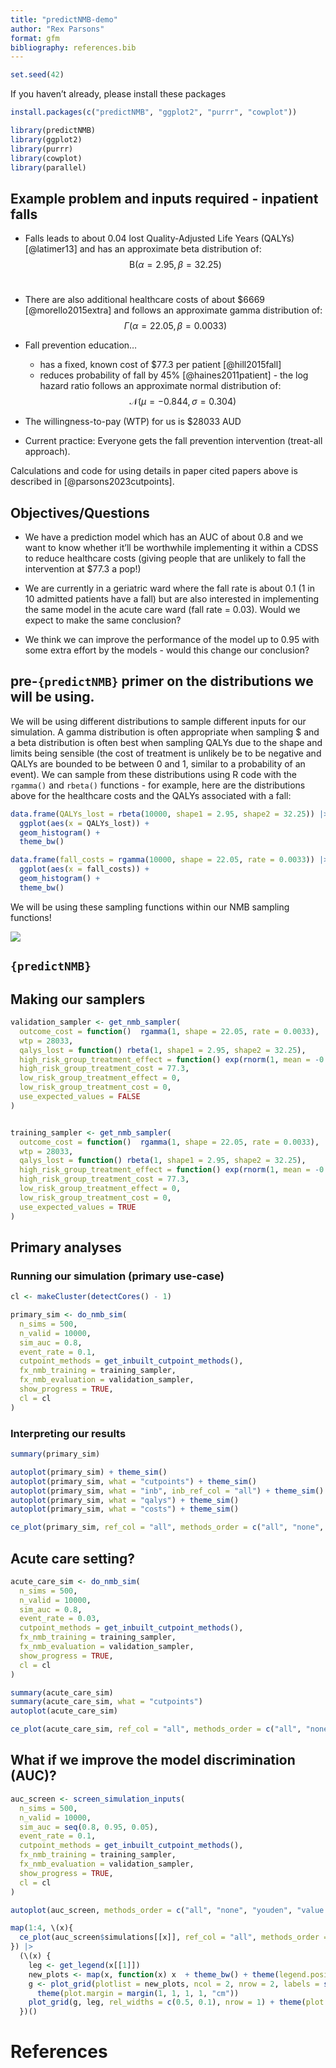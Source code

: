 ```yaml
---
title: "predictNMB-demo"
author: "Rex Parsons"
format: gfm
bibliography: references.bib
---
```


```r
set.seed(42)
```

If you haven't already, please install these packages
```r
install.packages(c("predictNMB", "ggplot2", "purrr", "cowplot"))
```

```r
library(predictNMB)
library(ggplot2)
library(purrr)
library(cowplot)
library(parallel)
```


## Example problem and inputs required - inpatient falls

-   Falls leads to about 0.04 lost Quality-Adjusted Life Years (QALYs) [@latimer13] and has an approximate beta distribution of: $$\mathrm{B}(\alpha = 2.95, \beta = 32.25)$$\

-   There are also additional healthcare costs of about \$6669 [@morello2015extra] and follows an approximate gamma distribution of: $$\Gamma (\alpha = 22.05, \beta = 0.0033) $$

-   Fall prevention education...

    -   has a fixed, known cost of \$77.3 per patient [@hill2015fall]
    -   reduces probability of fall by 45% [@haines2011patient] - the log hazard ratio follows an approximate normal distribution of: $$\mathcal{N}(\mu = -0.844, \sigma = 0.304) $$

-   The willingness-to-pay (WTP) for us is \$28033 AUD

-   Current practice: Everyone gets the fall prevention intervention (treat-all approach).

Calculations and code for using details in paper cited papers above is described in [@parsons2023cutpoints].

## Objectives/Questions

-   We have a prediction model which has an AUC of about 0.8 and we want to know whether it'll be worthwhile implementing it within a CDSS to reduce healthcare costs (giving people that are unlikely to fall the intervention at \$77.3 a pop!)

-   We are currently in a geriatric ward where the fall rate is about 0.1 (1 in 10 admitted patients have a fall) but are also interested in implementing the same model in the acute care ward (fall rate = 0.03). Would we expect to make the same conclusion?

-   We think we can improve the performance of the model up to 0.95 with some extra effort by the models - would this change our conclusion?

## pre-`{predictNMB}` primer on the distributions we will be using.

We will be using different distributions to sample different inputs for our simulation. A gamma distribution is often appropriate when sampling \$ and a beta distribution is often best when sampling QALYs due to the shape and limits being sensible (the cost of treatment is unlikely be to be negative and QALYs are bounded to be between 0 and 1, similar to a probability of an event). We can sample from these distributions using R code with the `rgamma()` and `rbeta()` functions - for example, here are the distributions above for the healthcare costs and the QALYs associated with a fall:

```r
data.frame(QALYs_lost = rbeta(10000, shape1 = 2.95, shape2 = 32.25)) |>
  ggplot(aes(x = QALYs_lost)) + 
  geom_histogram() +
  theme_bw()

data.frame(fall_costs = rgamma(10000, shape = 22.05, rate = 0.0033)) |>
  ggplot(aes(x = fall_costs)) + 
  geom_histogram() +
  theme_bw()
```

We will be using these sampling functions within our NMB sampling functions!

![](https://media1.giphy.com/media/7pHTiZYbAoq40/giphy.gif)

## `{predictNMB}`

## Making our samplers

```r
validation_sampler <- get_nmb_sampler(
  outcome_cost = function()  rgamma(1, shape = 22.05, rate = 0.0033),
  wtp = 28033,
  qalys_lost = function() rbeta(1, shape1 = 2.95, shape2 = 32.25),
  high_risk_group_treatment_effect = function() exp(rnorm(1, mean = -0.844, sd = 0.304)),
  high_risk_group_treatment_cost = 77.3,
  low_risk_group_treatment_effect = 0,
  low_risk_group_treatment_cost = 0,
  use_expected_values = FALSE
)


training_sampler <- get_nmb_sampler(
  outcome_cost = function()  rgamma(1, shape = 22.05, rate = 0.0033),
  wtp = 28033,
  qalys_lost = function() rbeta(1, shape1 = 2.95, shape2 = 32.25),
  high_risk_group_treatment_effect = function() exp(rnorm(1, mean = -0.844, sd = 0.304)),
  high_risk_group_treatment_cost = 77.3,
  low_risk_group_treatment_effect = 0,
  low_risk_group_treatment_cost = 0,
  use_expected_values = TRUE
)
```

## Primary analyses

### Running our simulation (primary use-case)

```r
cl <- makeCluster(detectCores() - 1)

primary_sim <- do_nmb_sim(
  n_sims = 500,
  n_valid = 10000,
  sim_auc = 0.8,
  event_rate = 0.1,
  cutpoint_methods = get_inbuilt_cutpoint_methods(),
  fx_nmb_training = training_sampler,
  fx_nmb_evaluation = validation_sampler,
  show_progress = TRUE,
  cl = cl
)
```

### Interpreting our results

```r
summary(primary_sim)

autoplot(primary_sim) + theme_sim()
autoplot(primary_sim, what = "cutpoints") + theme_sim()
autoplot(primary_sim, what = "inb", inb_ref_col = "all") + theme_sim()
autoplot(primary_sim, what = "qalys") + theme_sim()
autoplot(primary_sim, what = "costs") + theme_sim()

ce_plot(primary_sim, ref_col = "all", methods_order = c("all", "none", "youden", "value optimising"))
```

## Acute care setting?

```r
acute_care_sim <- do_nmb_sim(
  n_sims = 500,
  n_valid = 10000,
  sim_auc = 0.8,
  event_rate = 0.03,
  cutpoint_methods = get_inbuilt_cutpoint_methods(),
  fx_nmb_training = training_sampler,
  fx_nmb_evaluation = validation_sampler,
  show_progress = TRUE,
  cl = cl
)

summary(acute_care_sim)
summary(acute_care_sim, what = "cutpoints")
autoplot(acute_care_sim)

ce_plot(acute_care_sim, ref_col = "all", methods_order = c("all", "none", "youden", "value optimising"))
```

## What if we improve the model discrimination (AUC)?

```r
auc_screen <- screen_simulation_inputs(
  n_sims = 500,
  n_valid = 10000,
  sim_auc = seq(0.8, 0.95, 0.05),
  event_rate = 0.1,
  cutpoint_methods = get_inbuilt_cutpoint_methods(),
  fx_nmb_training = training_sampler,
  fx_nmb_evaluation = validation_sampler,
  show_progress = TRUE,
  cl = cl
)

autoplot(auc_screen, methods_order = c("all", "none", "youden", "value optimising"), dodge_width = 0.01)

map(1:4, \(x){
  ce_plot(auc_screen$simulations[[x]], ref_col = "all", methods_order = c("all", "none", "youden", "value optimising"))
}) |> 
  (\(x) {
    leg <- get_legend(x[[1]])
    new_plots <- map(x, function(x) x  + theme_bw() + theme(legend.position = "none") + xlab("Inc. Benefit (QALYs)")) 
    g <- plot_grid(plotlist = new_plots, ncol = 2, nrow = 2, labels = seq(0.8, 0.95, 0.05), label_y = 1.15) +
      theme(plot.margin = margin(1, 1, 1, 1, "cm"))
    plot_grid(g, leg, rel_widths = c(0.5, 0.1), nrow = 1) + theme(plot.margin = margin(r=1, unit="cm"))
  })()
```

# References
